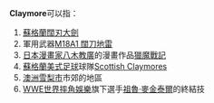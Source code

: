 {{disambig}}
'''Claymore'''可以指：
#[[蘇格蘭闊刃大劍|蘇格蘭闊刃大劍]]
#軍用武器[[M18A1_闊刀地雷|M18A1 闊刀地雷]]
#[[日本|日本]][[漫畫家|漫畫家]][[八木教廣|八木教廣]]的漫畫作品[[獵魔戰記|獵魔戰記]]
#[[蘇格蘭|蘇格蘭]][[美式足球|美式足球]]球隊[[Scottish_Claymores|Scottish Claymores]]
#[[澳洲|澳洲]][[雪梨市|雪梨市]]市郊的地區
#[[世界摔角娛樂|WWE世界摔角娛樂]]旗下選手[[祖魯·麥金泰爾|祖魯·麥金泰爾]]的終結技